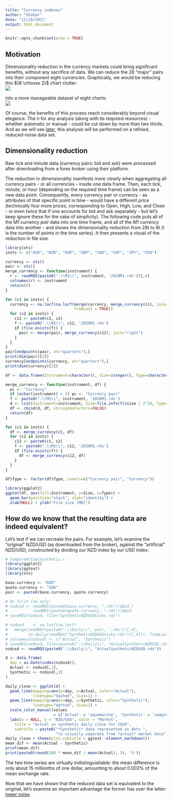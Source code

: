 ```yaml
---
title: "Currency indexes"
author: "Shah̠ar"
date: "11/20/2021"
output: html_document
---
```


```r
knitr::opts_chunk$set(echo = TRUE)
```
## Motivation
Dimensionality reduction in the currency markets could bring significant benefits, without any sacrifice of data. We can reduce the 28 "major" pairs into their component eight currencies.
Graphically, we would be reducing this ${8 \choose 2}$ chart clutter:  
![](28pairs.PNG)

into a more manageable dataset of eight charts:  
![](8currenSinglets.PNG)

Of course, the benefits of this process reach considerably beyond visual elegance. The $n$ for any analysis (along with its required resources) - whether automatic or manual - could be cut down by more than two thirds. And as we will see [later](https://rpubs.com/Shahar/ts), this analysis will be performed on a refined, reduced-noise data set.

## Dimensionality reduction
Raw tick and minute data (currency pairs: bid and ask) were processed after downloading from a forex broker using their platform.

The reduction in dimensionality manifests more clearly when aggregating all currency pairs - or all currencies - inside one data frame. Then, each tick, minute, or hour (depending on the required time frame) can be seen as a new data point.
Consequently, every currency pair or currency - as attributes of that specific point in time - would have a different price (technically four more prices, corresponding to Open, High, Low, and Close - or even twice that if one accounts for bid and ask separately - but let's keep ignore these for the sake of simplicity).
The following code puts all of the M1 currency _pair_ data into one time frame, and all of the M1 _currency_ data into another - and shows the dimensionality reduction from 28t to 8t (t is the number of points in the time series). It then presents a visual of the reduction in file size.
```r
library(xts)
insts <- c("AUD", "NZD", "EUR", "GBP", "CAD", "CHF", "JPY", "USD")

currency <- xts()
pair <- xts()
merge_currency <- function(instrument) {
  r <- readRDS(paste0(".\\M1\\", instrument, '2020M1.rds'))[,4]
  colnames(r) <- instrument
  return(r)
}

for (c1 in insts) {
  currency <- na.locf(na.locf(merge(currency, merge_currency(c1), join="right"),
                              fromLast = TRUE))
  for (c2 in insts) {
    c12 <- paste0(c1, c2)
    f <- paste0(".\\M1\\", c12, '2020M1.rds')
    if (file.exists(f)) {
      pair <- merge(pair, merge_currency(c12), join="right")
    }
  }
}
pair[endpoints(pair, on="quarters"),]
print(dim(pair)[2])
currency[endpoints(currency, on="quarters"),]
print(dim(currency)[2])

df <- data.frame(Instrument=character(), Size=integer(), Type=character())

merge_currency <- function(instrument, df) {
  pc <- "Currency"
  if (nchar(instrument) > 3) pc <- "Currency pair"
  f <- paste0(".\\M1\\", instrument, '2020M1.rds')
  d <- list(Instrument=instrument, Size=file.info(f)$size / 2^20, Type=pc)
  df <- rbind(d, df, stringsAsFactors=FALSE)
  return(df)
}

for (c1 in insts) {
  df <- merge_currency(c1, df)
  for (c2 in insts) {
    c12 <- paste0(c1, c2)
    f <- paste0(".\\M1\\", c12, '2020M1.rds')
    if (file.exists(f)) {
      df <- merge_currency(c12, df)
    }
  }
}

df$Type <- factor(df$Type, levels=c("Currency pair", "Currency"))

library(ggplot2)
ggplot(df, aes(fill=Instrument, y=Size, x=Type)) + 
  geom_bar(position="stack", stat="identity") +
  xlab(NULL) + ylab("File size [MB]")
```


## How do we know that the resulting data are indeed equivalent?
Let's test if we can recreate the pairs. For example, let's examine the "original" NZD/USD (as downloaded from the broker), against the "artificial" NZD/USD, constructed by dividing our NZD index by our USD index:
```r
# CompareActualSynthetic.r
library(ggplot2)
library(ggtext)
library(xts)

base.currency <- "NZD"
quote.currency <- "USD"
pair <- paste0(base.currency, quote.currency)

# On first run only:
# nzdusd <- readRDS(paste0(base.currency, ".rds"))$Bid /
#           readRDS(paste0(quote.currency, ".rds"))$Bid
# saveRDS(nzdusd, file="SyntheticNZDUSDticks.rds")

# nzdusd 	<- na.locf(na.locf(
#   merge(readRDS(paste0(".\\Daily\\", pair, '.rds'))[,4],
#         to.daily(readRDS("SyntheticNZDUSDticks.rds"))[,4])), fromLast = TRUE)
# colnames(nzdusd) <- c("Actual", "Synthetic")
# saveRDS(nzdusd, file=(paste0(".\\Daily\\", "ActualSyntheticNZDUSD.rds")))
nzdusd <- readRDS(paste0(".\\Daily\\", "ActualSyntheticNZDUSD.rds"))

d <- data.frame(
  day = as.Date(index(nzdusd)),
  Actual <- nzdusd[,1],
  Synthetic <- nzdusd[,2]
)

daily_close <- ggplot(d) +
  geom_line(mapping=aes(x=day, y=Actual, color="Actual"),
            linetype="dashed", size=1) +
  geom_line(mapping=aes(x=day, y=Synthetic, color="Synthetic"),
            linetype="dotted", size=1) +
  scale_color_manual(values
                     = c('Actual' = 'aquamarine', 'Synthetic' = 'seagreen')) +
  labs(x = NULL, y = "NZD/USD", color = "Market",
    title = "Actual vs synthetic daily close for 2020",
    subtitle = paste0("*Synthetic* data represented as dots ",
                      "to visually separate from *actual* market data"))
daily_close + theme(plot.subtitle = ggtext::element_markdown())
mean_dif <- mean(Actual - Synthetic)
print(mean_dif)
print(paste0(round(100 * mean_dif / mean(Actual), 3), '%'))
```

The two time series are virtually indistinguishable: the mean difference is only about 15 millionths of one dollar, amounting to about 0.002% of the mean exchange rate.

Now that we have shown that the reduced data set is equivalent to the original, let's examine an important advantage the former has over the latter: [lower noise](https://rpubs.com/Shahar/ts).
